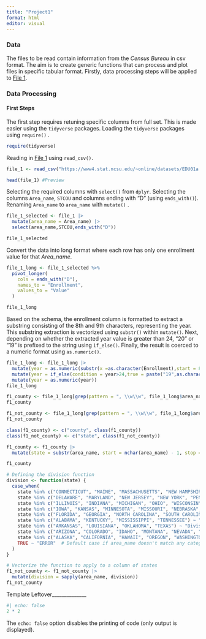 ```yaml
---
title: "Project1"
format: html
editor: visual
---
```


### Data

The files to be read contain information from the *Census Bureau* in csv format. The aim is to create generic functions that can process and plot files in specific tabular format. Firstly, data processing steps will be applied to [File 1](https://www4.stat.ncsu.edu/~online/datasets/EDU01a.csv).

### Data Processing

#### First Steps

The first step requires retuning specific columns from full set. This is made easier using the `tidyverse` packages. Loading the `tidyverse` packages using `require()` .

```r
require(tidyverse)
```

Reading in [File 1](https://www4.stat.ncsu.edu/~online/datasets/EDU01a.csv) using `read_csv().`

```r
file_1 <- read_csv("https://www4.stat.ncsu.edu/~online/datasets/EDU01a.csv")

head(file_1) #Preview
```

Selecting the required columns with `select()` from `dplyr`. Selecting the columns `Area_name`, `STCOU` and columns ending with "D" (using `ends_with()`). Renaming `Area_name` to `area_name` with `mutate()` .

```r
file_1_selected <- file_1 |>
  mutate(area_name = Area_name) |>
  select(area_name,STCOU,ends_with("D"))

file_1_selected 
```

Convert the data into long format where each row has only one enrollment value for that *Area_name*.

```r
file_1_long <- file_1_selected %>%
  pivot_longer(
    cols = ends_with("D"),
    names_to = "Enrollment", 
    values_to = "Value"
  )

file_1_long
```

Based on the schema, the enrollment column is formatted to extract a substring consisting of the 8th and 9th characters, representing the year. This substring extraction is vectorized using `substr()` within `mutate()`. Next, depending on whether the extracted year value is greater than 24, "20" or "19" is prefixed to the string using `if_else()`. Finally, the result is coerced to a numeric format using `as.numeric()`.

```r
file_1_long <- file_1_long |>
  mutate(year = as.numeric(substr(x =as.character(Enrollment),start = 8,stop = 9 )))|>
  mutate(year = if_else(condition = year>24,true = paste("19",as.character(year),sep = "") ,false = paste("20",as.character(year),sep = ""))) |>
  mutate(year = as.numeric(year))
file_1_long
```

```r
f1_county <- file_1_long[grep(pattern = ", \\w\\w", file_1_long$area_name,invert = FALSE),]
f1_county
```

```r
f1_not_county <- file_1_long[grep(pattern = ", \\w\\w", file_1_long$area_name,invert = TRUE),]
f1_not_county
```

```r
class(f1_county) <- c("county", class(f1_county))
class(f1_not_county) <- c("state", class(f1_not_county))
```

```r
f1_county <- f1_county |>
  mutate(state = substr(area_name, start = nchar(area_name) - 1, stop = nchar(area_name)))

f1_county
```

```r
# Defining the division function
division <- function(state) {
  case_when(
    state %in% c("CONNECTICUT", "MAINE", "MASSACHUSETTS", "NEW HAMPSHIRE", "RHODE ISLAND", "VERMONT") ~ "Division 1",
    state %in% c("DELAWARE", "MARYLAND", "NEW JERSEY", "NEW YORK", "PENNSYLVANIA") ~ "Division 2",
    state %in% c("ILLINOIS", "INDIANA", "MICHIGAN", "OHIO", "WISCONSIN") ~ "Division 3",
    state %in% c("IOWA", "KANSAS", "MINNESOTA", "MISSOURI", "NEBRASKA", "NORTH DAKOTA", "SOUTH DAKOTA") ~ "Division 4",
    state %in% c("FLORIDA", "GEORGIA", "NORTH CAROLINA", "SOUTH CAROLINA", "VIRGINIA", "WEST VIRGINIA") ~ "Division 5",
    state %in% c("ALABAMA", "KENTUCKY", "MISSISSIPPI", "TENNESSEE") ~ "Division 6",
    state %in% c("ARKANSAS", "LOUISIANA", "OKLAHOMA", "TEXAS") ~ "Division 7",
    state %in% c("ARIZONA", "COLORADO", "IDAHO", "MONTANA", "NEVADA", "NEW MEXICO", "UTAH", "WYOMING") ~ "Division 8",
    state %in% c("ALASKA", "CALIFORNIA", "HAWAII", "OREGON", "WASHINGTON") ~ "Division 9",
    TRUE ~ "ERROR"  # Default case if area_name doesn't match any category
  )
}

# Vectorize the function to apply to a column of states
f1_not_county <- f1_not_county |>
  mutate(division = sapply(area_name, division))
f1_not_county
```

Template Leftover\_\_\_\_\_\_\_\_\_\_\_\_\_\_

```r
#| echo: false
2 * 2
```

The `echo: false` option disables the printing of code (only output is displayed).
